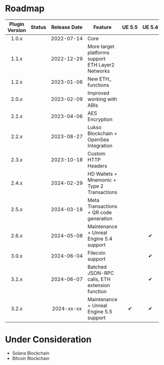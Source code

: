 
# Roadmap

| Plugin Version |   Status    |      Release Date       | Feature                                               | <nobr>UE 5.5</nobr> | <nobr>UE 5.4</nobr> | <nobr>UE 5.3</nobr> |    <nobr>UE 5.2</nobr>     |    <nobr>UE 5.1</nobr>     |    <nobr>UE 5.0</nobr>     |    <nobr>UE 4.27</nobr>    |
|:--------------:|:-----------:|:-----------------------:|-------------------------------------------------------|:-------------------:|:-------------------:|:-------------------:|:--------------------------:|:--------------------------:|:--------------------------:|:--------------------------:|
|     1.0.x      | <Released/> | <nobr>2022-07-14</nobr> | Core                                                  | <UE version="N/A"/> | <UE version="N/A"/> | <UE version="N/A"/> |    <UE version="N/A"/>     |             ✔              |             ✔              |             ✔              |
|     1.1.x      | <Released/> | <nobr>2022-12-29</nobr> | More target platforms support<br/>ETH Layer2 Networks | <UE version="N/A"/> | <UE version="N/A"/> | <UE version="N/A"/> |    <UE version="N/A"/>     |             ✔              |             ✔              |             ✔              |
|     1.2.x      | <Released/> | <nobr>2023-01-06</nobr> | New ETH_ functions                                    | <UE version="N/A"/> | <UE version="N/A"/> | <UE version="N/A"/> |    <UE version="N/A"/>     |             ✔              |             ✔              |             ✔              |
|     2.0.x      | <Released/> | <nobr>2023-02-09</nobr> | Improved working with ABIs                            | <UE version="N/A"/> | <UE version="N/A"/> | <UE version="N/A"/> |    <UE version="N/A"/>     |             ✔              |             ✔              |             ✔              |
|     2.1.x      | <Released/> | <nobr>2023-04-06</nobr> | AES Encryption                                        | <UE version="N/A"/> | <UE version="N/A"/> | <UE version="N/A"/> |    <UE version="N/A"/>     |             ✔              |             ✔              |             ✔              |
|     2.2.x      | <Released/> | <nobr>2023-08-27</nobr> | Lukso Blockchain + OpenSea Integration                | <UE version="N/A"/> | <UE version="N/A"/> | <UE version="N/A"/> |             ✔              |             ✔              |             ✔              | <UE version="Deprecated"/> |
|     2.3.x      | <Released/> | <nobr>2023-10-18</nobr> | Custom HTTP Headers                                   | <UE version="N/A"/> | <UE version="N/A"/> | <UE version="N/A"/> |             ✔              |             ✔              |             ✔              | <UE version="Deprecated"/> |
|     2.4.x      | <Released/> | <nobr>2024-02-29</nobr> | HD Wallets + Mnemonic + Type 2 Transactions           | <UE version="N/A"/> | <UE version="N/A"/> |          ✔          |             ✔              |             ✔              | <UE version="Deprecated"/> | <UE version="Deprecated"/> |
|     2.5.x      | <Released/> | <nobr>2024-03-18</nobr> | Meta Transactions + QR code generation                | <UE version="N/A"/> | <UE version="N/A"/> |          ✔          |             ✔              |             ✔              | <UE version="Deprecated"/> | <UE version="Deprecated"/> |
|     2.6.x      | <Released/> | <nobr>2024-05-08</nobr> | Maintenance + Unreal Engine 5.4 support               | <UE version="N/A"/> |          ✔          |          ✔          |             ✔              | <UE version="Deprecated"/> | <UE version="Deprecated"/> | <UE version="Deprecated"/> |
|     3.0.x      | <Released/> | <nobr>2024-06-04</nobr> | Filecoin support                                      | <UE version="N/A"/> |          ✔          |          ✔          |             ✔              | <UE version="Deprecated"/> | <UE version="Deprecated"/> | <UE version="Deprecated"/> |
|     3.1.x      | <Released/> | <nobr>2024-06-07</nobr> | Batched JSON-RPC calls, ETH extension function        | <UE version="N/A"/> |          ✔          |          ✔          |             ✔              | <UE version="Deprecated"/> | <UE version="Deprecated"/> | <UE version="Deprecated"/> |
|     3.2.x      | <Released/> | <nobr>2024-xx-xx</nobr> | Maintenance + Unreal Engine 5.5 support               |          ✔          |          ✔          |          ✔          | <UE version="Deprecated"/> | <UE version="Deprecated"/> | <UE version="Deprecated"/> | <UE version="Deprecated"/> |

# Under Consideration

* Solana Blockchain
* Bitcoin Blockchain
